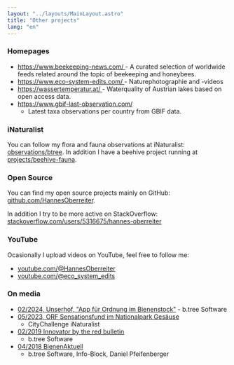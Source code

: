 ```yaml
---
layout: "../layouts/MainLayout.astro"
title: "Other projects"
lang: "en"
---
```



### Homepages

- <a href="https://www.beekeeping-news.com/">
    https://www.beekeeping-news.com/
  </a>
  - A curated selection of worldwide feeds related around the topic of beekeeping
  and honeybees.
- <a href="https://www.eco-system-edits.com/">
    https://www.eco-system-edits.com/
  </a>
  - Naturephotographie and -videos
- <a href="https://wassertemperatur.at/">
    https://wassertemperatur.at/
  </a>
  - Waterquality of Austrian lakes based on open access data.
- <a href="https://www.gbif-last-observation.com/">https://www.gbif-last-observation.com/</a>
  - Latest taxa observations per country from GBIF data.

### iNaturalist

You can follow my flora and fauna observations at iNaturalist: <a href="https://www.inaturalist.org/observations/btree">observations/btree</a>. In addition I have a beehive project running at <a href="https://www.inaturalist.org/projects/beehive-fauna">projects/beehive-fauna</a>.

<INaturalist client:idle="vue"></INaturalist>

### Open Source

You can find my open source projects mainly on GitHub: <a href="https://github.com/HannesOberreiter">github.com/HannesOberreiter</a>.

In addition I try to be more active on StackOverflow: <a href="https://stackoverflow.com/users/5316675/hannes-oberreiter">stackoverflow.com/users/5316675/hannes-oberreiter</a>

### YouTube

Ocasionally I upload videos on YouTube, feel free to follow me:

- <a href="https://www.youtube.com/@HannesOberreiter">
    youtube.com/@HannesOberreiter
  </a>
- <a href="https://www.youtube.com/@eco_system_edits">
    youtube.com/@eco_system_edits
  </a>

### On media

- [02/2024, Unserhof, "App für Ordnung im Bienenstock"](https://blickinsland.at/wordpress/wp-content/uploads/epaper/114403/#64) - b.tree Software
- [05/2023, ORF Sensationsfund im Nationalpark Gesäuse](https://science.orf.at/stories/3219228/)
  - CityChallenge iNaturalist
- [02/2019 Innovator by the red bulletin](https://issuu.com/redbulletin.com/docs/0219_trbi_at_lowres/77)
  - b.tree Software
- [04/2018 BienenAktuell](/media/2018-03_bienenaktuell.pdf)
  - b.tree Software, Info-Block, Daniel Pfeifenberger


